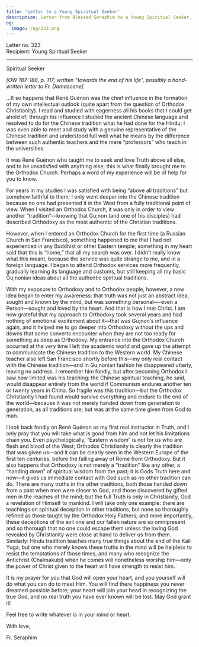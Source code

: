 ```yaml
---
title: 'Letter to a Young Spiritual Seeker'
description: Letter from Blessed Seraphim to a Young Spiritual Seeker.
og:
  image: /og/323.png
---
```


<div style={{textAlign:'right', fontFamily:'monospace'}}>Letter no. 323</div>
<div style={{textAlign:'left', fontFamily:'monospace'}}>Recipient: Young Spiritual Seeker</div>

---

Spiritual Seeker

*[OW 187-188, p. 117; written “towards the end of his life”, possibly a hand-written letter to Fr. Damascene]*

…It so happens that René Guénon was the chief influence in the formation of my own intellectual outlook (quite apart from the question of Orthodox Christianity). I read and studied with eagerness all his books that I could get ahold of; through his influence I studied the ancient Chinese language and resolved to do for the Chinese tradition what he had done for the Hindu; I was even able to meet and study with a genuine representative of the Chinese tradition and understood full well what he means by the difference between such authentic teachers and the mere “professors” who teach in the universities.

It was René Guénon who taught me to seek and love Truth above all else, and to be unsatisfied with anything else; this is what finally brought me to the Orthodox Church. Perhaps a word of my experience will be of help for you to know.

For years in my studies I was satisfied with being “above all traditions” but somehow faithful to them; I only went deeper into the Chinese tradition because no one had presented it in the West from a fully traditional point of view. When I visited an Orthodox Church, it was only in order to view another “tradition”—knowing that Gu;non (and one of his disciples) had described Orthodoxy as the most authentic of the Christian traditions.

However, when I entered an Orthodox Church for the first time (a Russian Church in San Francisco), something happened to me that I had not experienced in any Buddhist or other Eastern temple; something in my heart said that this is “home,” that all my search was over. I didn’t really know what this meant, because the service was quite strange to me, and in a foreign language. I began to attend Orthodox services more frequently, gradually learning its language and customs, but still keeping all my basic Gu;nonian ideas about all the authentic spiritual traditions.

With my exposure to Orthodoxy and to Orthodox people, however, a new idea began to enter my awareness: that truth was not just an abstract idea, sought and known by the mind, but was something personal—-even a Person—sought and loved by the heart. And that is how I met Christ. I am now grateful that my approach to Orthodoxy took several years and had nothing of emotional excitement about it—that was Gu;non’ѕ influence again, and it helped me to go deeper into Orthodoxy without the ups and downs that some converts encounter when they are not too ready for something as deep as Orthodoxy. My entrance into the Orthodox Church occurred at the very time I left the academic world and gave up the attempt to communicate the Chinese tradition to the Western world. My Chinese teacher also left San Francisco shortly before this—my only real contact with the Chinese tradition—and in Gu;nonіап fashion he disappeared utterly, leaving no address. I remember him fondly, but after becoming Orthodox I saw how limited was his teaching: the Chinese spiritual teaching, he said, would disappear entirely from the world if Communism endures another ten or twenty years in China. So fragile was this tradition—but the Orthodox Christianity I had found would survive everything and endure to the end of the world—because it was not merely handed down from generation to generation, as all traditions are; but was at the same time given from God to man.

I look back fondly on René Guénon as my first real instructor in Truth, and I only pray that you will take what is good from him and not let his limitations chain you. Even psychologically, “Eastern wisdom” is not for us who are flesh and blood of the West; Orthodox Christianity is clearly the tradition that was given us—and it can be clearly seen in the Western Europe of the first ten centuries, before the falling away of Rome from Orthodoxy. But it also happens that Orthodoxy is not merely a “tradition” like any other, a “handing down” of spiritual wisdom from the past; it is Gods Truth here and now—it gives us immediate contact with God such as no other tradition can do. There are many truths in the other traditions, both those handed down from a past when men were closer to God, and those discovered by gifted men in the reaches of the mind; but the full Truth is only in Christianity, God s revelation of Himself to mankind. I will take only one example: there are teachings on spiritual deception in other traditions, but none so thoroughly refined as those taught by the Orthodox Holy Fathers; and more importantly, these deceptions of the evil one and our fallen nature are so omnipresent and so thorough that no one could escape them unless the loving God revealed by Christianity were close at hand to deliver us from them. Similarly: Hindu tradition teaches many true things about the end of the Kali Yuga; but one who merely knows these truths in the mind will be helpless to resist the temptations of those times, and many who recognize the Antichrist (Chalmakubi) when he comes will nonetheless worship him—only the power of Christ given to the heart will have strength to resist him.

It is my prayer for you that God will open your heart, and you yourself will do what you can do to meet Him. You will find there happiness you never dreamed possible before; your heart will join your head in recognizing the true God, and no real truth you have ever known will be lost. May God grant it!

Feel free to write whatever is in your mind or heart.

With love,

Fr. Seraphim